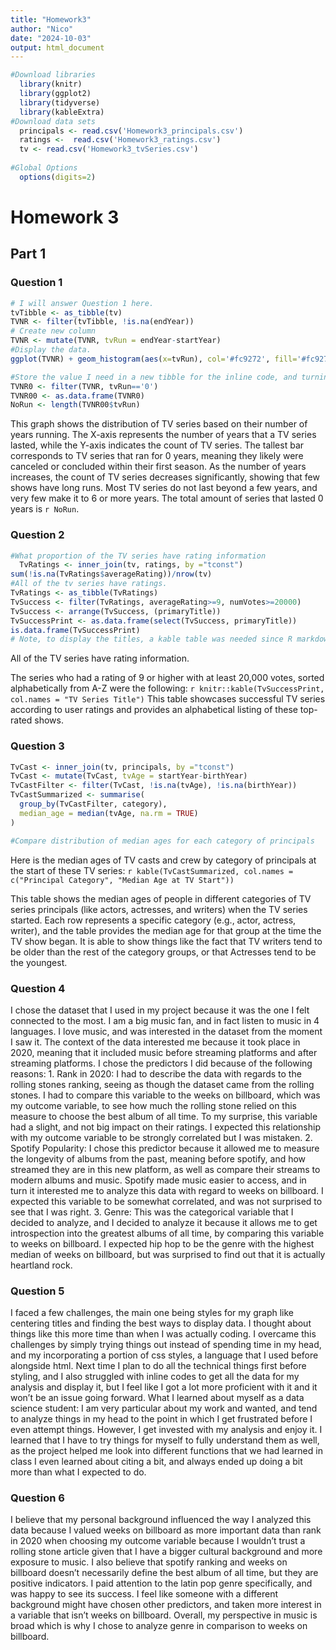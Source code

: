 ```yaml
---
title: "Homework3"
author: "Nico"
date: "2024-10-03"
output: html_document
---
```


```r
#Download libraries
  library(knitr)
  library(ggplot2)
  library(tidyverse)
  library(kableExtra)
#Download data sets
  principals <- read.csv('Homework3_principals.csv')
  ratings <-  read.csv('Homework3_ratings.csv')
  tv <- read.csv('Homework3_tvSeries.csv')
  
#Global Options
  options(digits=2)
```

# Homework 3

## Part 1

### Question 1

```r
# I will answer Question 1 here. 
tvTibble <- as_tibble(tv)
TVNR <- filter(tvTibble, !is.na(endYear))
# Create new column
TVNR <- mutate(TVNR, tvRun = endYear-startYear)
#Display the data. 
ggplot(TVNR) + geom_histogram(aes(x=tvRun), col='#fc9272', fill='#fc9272') + labs(title = 'TV Run by Years', x= 'Years', y='TV Series Count') + theme_minimal() 

#Store the value I need in a new tibble for the inline code, and turning it into a data frame to output it since r can't display tibble values in inline codes.
TVNR0 <- filter(TVNR, tvRun=='0')
TVNR00 <- as.data.frame(TVNR0)
NoRun <- length(TVNR00$tvRun)

```

This graph shows the distribution of TV series based on their number of years running. The X-axis represents the number of years that a TV series lasted, while the Y-axis indicates the count of TV series. The tallest bar corresponds to TV series that ran for 0 years, meaning they likely were canceled or concluded within their first season. As the number of years increases, the count of TV series decreases significantly, showing that few shows have long runs. Most TV series do not last beyond a few years, and very few make it to 6 or more years. The total amount of series that lasted 0 years is `r NoRun`.

### Question 2

```r
#What proportion of the TV series have rating information
  TvRatings <- inner_join(tv, ratings, by ="tconst")
sum(!is.na(TvRatings$averageRating))/nrow(tv)
#All of the tv series have ratings. 
TvRatings <- as_tibble(TvRatings)
TvSuccess <- filter(TvRatings, averageRating>=9, numVotes>=20000)
TvSuccess <- arrange(TvSuccess, (primaryTitle))
TvSuccessPrint <- as.data.frame(select(TvSuccess, primaryTitle))
is.data.frame(TvSuccessPrint)
# Note, to display the titles, a kable table was needed since R markdown can't print the data frame I created.
```
All of the TV series have rating information.

The series who had a rating of 9 or higher with at least 20,000 votes, sorted alphabetically from A-Z were the following:
`r knitr::kable(TvSuccessPrint, col.names = "TV Series Title")`
This table showcases successful TV series according to user ratings and provides an alphabetical listing of these top-rated shows.

### Question 3

```r
TvCast <- inner_join(tv, principals, by ="tconst")
TvCast <- mutate(TvCast, tvAge = startYear-birthYear)
TvCastFilter <- filter(TvCast, !is.na(tvAge), !is.na(birthYear))
TvCastSummarized <- summarise(
  group_by(TvCastFilter, category),
  median_age = median(tvAge, na.rm = TRUE)
)

#Compare distribution of median ages for each category of principals
```
Here is the median ages of TV casts and crew by category of principals at the start of these TV series: 
`r kable(TvCastSummarized, col.names = c("Principal Category", "Median Age at TV Start"))`

This table shows the median ages of people in different categories of TV series principals (like actors, actresses, and writers) when the TV series started. Each row represents a specific category (e.g., actor, actress, writer), and the table provides the median age for that group at the time the TV show began. It is able to show things like the fact that TV writers tend to be older than the rest of the category groups, or that Actresses tend to be the youngest.

### Question 4
I chose the dataset that I used in my project because it was the one I felt connected to the most. I am a big music fan, and in fact listen to music in 4 languages. I love music, and was interested in the dataset from the moment I saw it. The context of the data interested me because it took place in 2020, meaning that it included music before streaming platforms and after streaming platforms. I chose the predictors I did because of the following reasons: 
1. Rank in 2020: I had to describe the data with regards to the rolling stones ranking, seeing as though the dataset came from the rolling stones. I had to compare this variable to the weeks on billboard, which was my outcome variable, to see how much the rolling stone relied on this measure to choose the best album of all time. To my surprise, this variable had a slight, and not big impact on their ratings. I expected this relationship with my outcome variable to be strongly correlated but I was mistaken.
2. Spotify Popularity: I chose this predictor because it allowed me to measure the longevity of albums from the past, meaning before spotify, and how streamed they are in this new platform, as well as compare their streams to modern albums and music. Spotify made music easier to access, and in turn it interested me to analyze this data with regard to weeks on billboard. I expected this variable to be somewhat correlated, and was not surprised to see that I was right. 
3. Genre: This was the categorical variable that I decided to analyze, and I decided to analyze it because it allows me to get introspection into the greatest albums of all time, by comparing this variable to weeks on billboard. I expected hip hop to be the genre with the highest median of weeks on billboard, but was surprised to find out that it is actually heartland rock. 

### Question 5 
I faced a few challenges, the main one being styles for my graph like centering titles and finding the best ways to display data. I thought about things like this more time than when I was actually coding. I overcame this challenges by simply trying things out instead of spending time in my head, and my incorporating a portion of css styles, a language that I used before alongside html. Next time I plan to do all the technical things first before styling, and I also struggled with inline codes to get all the data for my analysis and display it, but I feel like I got a lot more proficient with it and it won't be an issue going forward. 
What I learned about myself as a data science student:
I am very particular about my work and wanted, and tend to analyze things in my head to the point in which I get frustrated before I even attempt things. However, I get invested with my analysis and enjoy it. I learned that I have to try things for myself to fully understand them as well, as the project helped me look into different functions that we had learned in class I even learned about citing a bit, and always ended up doing a bit more than what I expected to do. 

### Question 6

I believe that my personal background influenced the way I analyzed this data because I valued weeks on billboard as more important data than rank in 2020 when choosing my outcome variable because I wouldn't trust a rolling stone article given that I have a bigger cultural background and more exposure to music. I also believe that spotify ranking and weeks on billboard doesn't necessarily define the best album of all time, but they are positive indicators. I paid attention to the latin pop genre specifically, and was happy to see its success. I feel like someone with a different background might have chosen other predictors, and taken more interest in a variable that isn't weeks on billboard. Overall, my perspective in music is broad which is why I chose to analyze genre in comparison to weeks on billboard. 